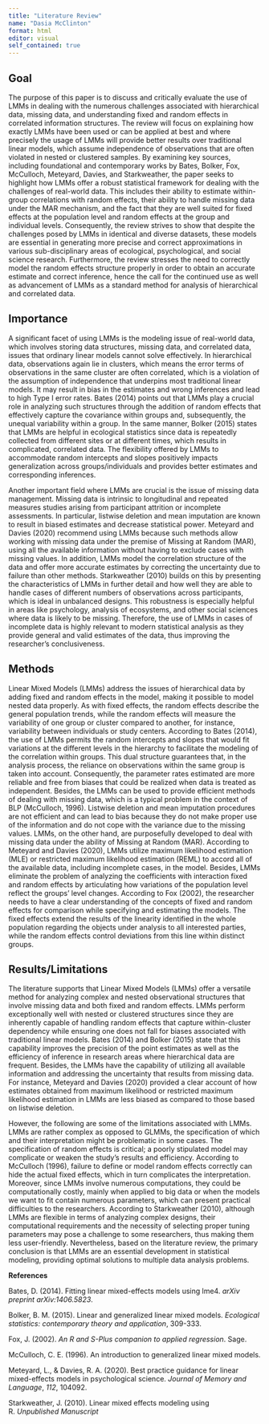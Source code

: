 ```yaml
---
title: "Literature Review"
name: "Dasia McClinton"
format: html
editor: visual
self_contained: true
---
```


## Goal

The purpose of this paper is to discuss and critically evaluate the use of LMMs in dealing with the numerous challenges associated with hierarchical data, missing data, and understanding fixed and random effects in correlated information structures. The review will focus on explaining how exactly LMMs have been used or can be applied at best and where precisely the usage of LMMs will provide better results over traditional linear models, which assume independence of observations that are often violated in nested or clustered samples. By examining key sources, including foundational and contemporary works by Bates, Bolker, Fox, McCulloch, Meteyard, Davies, and Starkweather, the paper seeks to highlight how LMMs offer a robust statistical framework for dealing with the challenges of real-world data. This includes their ability to estimate within-group correlations with random effects, their ability to handle missing data under the MAR mechanism, and the fact that they are well suited for fixed effects at the population level and random effects at the group and individual levels. Consequently, the review strives to show that despite the challenges posed by LMMs in identical and diverse datasets, these models are essential in generating more precise and correct approximations in various sub-disciplinary areas of ecological, psychological, and social science research. Furthermore, the review stresses the need to correctly model the random effects structure properly in order to obtain an accurate estimate and correct inference, hence the call for the continued use as well as advancement of LMMs as a standard method for analysis of hierarchical and correlated data.

## Importance

A significant facet of using LMMs is the modeling issue of real-world data, which involves storing data structures, missing data, and correlated data, issues that ordinary linear models cannot solve effectively. In hierarchical data, observations again lie in clusters, which means the error terms of observations in the same cluster are often correlated, which is a violation of the assumption of independence that underpins most traditional linear models. It may result in bias in the estimates and wrong inferences and lead to high Type I error rates. Bates (2014) points out that LMMs play a crucial role in analyzing such structures through the addition of random effects that effectively capture the covariance within groups and, subsequently, the unequal variability within a group. In the same manner, Bolker (2015) states that LMMs are helpful in ecological statistics since data is repeatedly collected from different sites or at different times, which results in complicated, correlated data. The flexibility offered by LMMs to accommodate random intercepts and slopes positively impacts generalization across groups/individuals and provides better estimates and corresponding inferences.

Another important field where LMMs are crucial is the issue of missing data management. Missing data is intrinsic to longitudinal and repeated measures studies arising from participant attrition or incomplete assessments. In particular, listwise deletion and mean imputation are known to result in biased estimates and decrease statistical power. Meteyard and Davies (2020) recommend using LMMs because such methods allow working with missing data under the premise of Missing at Random (MAR), using all the available information without having to exclude cases with missing values. In addition, LMMs model the correlation structure of the data and offer more accurate estimates by correcting the uncertainty due to failure than other methods. Starkweather (2010) builds on this by presenting the characteristics of LMMs in further detail and how well they are able to handle cases of different numbers of observations across participants, which is ideal in unbalanced designs. This robustness is especially helpful in areas like psychology, analysis of ecosystems, and other social sciences where data is likely to be missing. Therefore, the use of LMMs in cases of incomplete data is highly relevant to modern statistical analysis as they provide general and valid estimates of the data, thus improving the researcher's conclusiveness.

## Methods

Linear Mixed Models (LMMs) address the issues of hierarchical data by adding fixed and random effects in the model, making it possible to model nested data properly. As with fixed effects, the random effects describe the general population trends, while the random effects will measure the variability of one group or cluster compared to another, for instance, variability between individuals or study centers. According to Bates (2014), the use of LMMs permits the random intercepts and slopes that would fit variations at the different levels in the hierarchy to facilitate the modeling of the correlation within groups. This dual structure guarantees that, in the analysis process, the reliance on observations within the same group is taken into account. Consequently, the parameter rates estimated are more reliable and free from biases that could be realized when data is treated as independent. Besides, the LMMs can be used to provide efficient methods of dealing with missing data, which is a typical problem in the context of BLP (McCulloch, 1996). Listwise deletion and mean imputation procedures are not efficient and can lead to bias because they do not make proper use of the information and do not cope with the variance due to the missing values. LMMs, on the other hand, are purposefully developed to deal with missing data under the ability of Missing at Random (MAR). According to Meteyard and Davies (2020), LMMs utilize maximum likelihood estimation (MLE) or restricted maximum likelihood estimation (REML) to accord all of the available data, including incomplete cases, in the model. Besides, LMMs eliminate the problem of analyzing the coefficients with interaction fixed and random effects by articulating how variations of the population level reflect the groups' level changes. According to Fox (2002), the researcher needs to have a clear understanding of the concepts of fixed and random effects for comparison while specifying and estimating the models. The fixed effects extend the results of the linearity identified in the whole population regarding the objects under analysis to all interested parties, while the random effects control deviations from this line within distinct groups.

## Results/Limitations

The literature supports that Linear Mixed Models (LMMs) offer a versatile method for analyzing complex and nested observational structures that involve missing data and both fixed and random effects. LMMs perform exceptionally well with nested or clustered structures since they are inherently capable of handling random effects that capture within-cluster dependency while ensuring one does not fall for biases associated with traditional linear models. Bates (2014) and Bolker (2015) state that this capability improves the precision of the point estimates as well as the efficiency of inference in research areas where hierarchical data are frequent. Besides, the LMMs have the capability of utilizing all available information and addressing the uncertainty that results from missing data. For instance, Meteyard and Davies (2020) provided a clear account of how estimates obtained from maximum likelihood or restricted maximum likelihood estimation in LMMs are less biased as compared to those based on listwise deletion.

However, the following are some of the limitations associated with LMMs. LMMs are rather complex as opposed to GLMMs, the specification of which and their interpretation might be problematic in some cases. The specification of random effects is critical; a poorly stipulated model may complicate or weaken the study's results and efficiency. According to McCulloch (1996), failure to define or model random effects correctly can hide the actual fixed effects, which in turn complicates the interpretation. Moreover, since LMMs involve numerous computations, they could be computationally costly, mainly when applied to big data or when the models we want to fit contain numerous parameters, which can present practical difficulties to the researchers. According to Starkweather (2010), although LMMs are flexible in terms of analyzing complex designs, their computational requirements and the necessity of selecting proper tuning parameters may pose a challenge to some researchers, thus making them less user-friendly. Nevertheless, based on the literature review, the primary conclusion is that LMMs are an essential development in statistical modeling, providing optimal solutions to multiple data analysis problems.

**References**

Bates, D. (2014). Fitting linear mixed-effects models using lme4. *arXiv preprint arXiv:1406.5823*.

Bolker, B. M. (2015). Linear and generalized linear mixed models. *Ecological statistics: contemporary theory and application*, 309-333.

Fox, J. (2002). *An R and S-Plus companion to applied regression*. Sage.

McCulloch, C. E. (1996). An introduction to generalized linear mixed models.

Meteyard, L., & Davies, R. A. (2020). Best practice guidance for linear mixed-effects models in psychological science. *Journal of Memory and Language*, *112*, 104092.

Starkweather, J. (2010). Linear mixed effects modeling using R. *Unpublished Manuscript*
